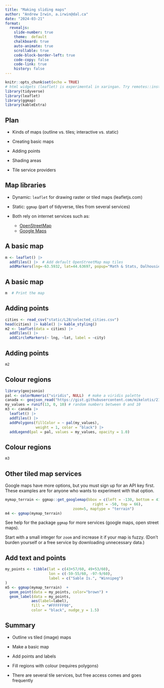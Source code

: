 ```yaml
---
title: "Making sliding maps"
author: "Andrew Irwin, a.irwin@dal.ca"
date: "2024-03-21"
format:
  revealjs:
    slide-number: true
    theme:  default
    chalkboard: true
    auto-animate: true
    scrollable: true
    code-block-border-left: true
    code-copy: false
    code-link: true
    history: false
---
```


```r
knitr::opts_chunk$set(echo = TRUE)
# html widgets (leaflet) is experimental in xaringan. Try remotes::install_github('yihui/xaringan')
library(tidyverse)
library(leaflet)
library(ggmap)
library(kableExtra)
```

## Plan

* Kinds of maps (outline vs. tiles; interactive vs. static)

* Creating basic maps

* Adding points

* Shading areas

* Tile service providers

## Map libraries

* Dynamic: `leaflet` for drawing raster or tiled maps (leafletjs.com)

* Static: `ggmap` (part of tidyverse, tiles from several services)

* Both rely on internet services such as:
  * [OpenStreetMap](https://www.openstreetmap.org/#map=5/44.653/-63.413) 
  * [Google Maps](https://mapsplatform.google.com/maps-products/#static-maps)

## A basic map

```r
m <- leaflet() |>
  addTiles() |>  # Add default OpenStreetMap map tiles
  addMarkers(lng=-63.5932, lat=44.63697, popup="Math & Stats, Dalhousie U")
```

## A basic map

```r
m  # Print the map
```


## Adding points

```r
cities <- read_csv("static/L28/selected_cities.csv")
head(cities) |> kable() |> kable_styling()
m2 <- leaflet(data = cities) |>
  addTiles() |>
  addCircleMarkers(~ lng, ~lat, label = ~city)
```

## Adding points

```r
m2
```

## Colour regions

```r
library(geojsonio)
pal <- colorNumeric("viridis", NULL)  # make a viridis palette
canada <- geojson_read("https://gist.githubusercontent.com/mikelotis/2156d7c170d10d2c77cb79424fe2137d/raw/7a13748ed7ea5ba64876c77c53b6cb64dd5c3ab0/canada-province.geojson", what="sp")
my_values = runif(13, 0, 10) # random numbers between 0 and 10
m3 <- canada |>
  leaflet() |>
  addTiles() |>
  addPolygons(fillColor = ~ pal(my_values),
              weight = 1, color = "black") |>
  addLegend(pal = pal, values = my_values, opacity = 1.0)
```


## Colour regions

```r
m3
```

## Other tiled map services

Google maps have more options, but you must sign up for an API key first. These examples are for anyone who wants to experiment with that option.

```r
mymap_terrain <- ggmap::get_googlemap(bbox = c(left = -130, bottom = 41, 
                                        right = -50, top = 66), 
                               zoom=5, maptype = "terrain")
m4 <- ggmap(mymap_terrain)  
```

See help for the package `ggmap` for more services (google maps, open street maps).

Start with a small integer for `zoom` and increase it if your map is fuzzy. (Don't burden yourself or a free service by downloading unnecessary data.)


## Add text and points

```r
my_points <- tibble(lat = c(43+57/60, 49+53/60),
                    lon = c(-59-55/60, -97-9/60),
                    label = c("Sable Is.", "Winnipeg")
)
m5 <- ggmap(mymap_terrain)  +
  geom_point(data = my_points, color="brown") + 
  geom_label(data = my_points, 
            aes(label=label), 
            fill = "#FFFFFF90",
            color = "black", nudge_y = 1.5)
```


## Summary

* Outline vs tiled (image) maps

* Make a basic map

* Add points and labels

* Fill regions with colour (requires polygons)

* There are several tile services, but free access comes and goes frequently




